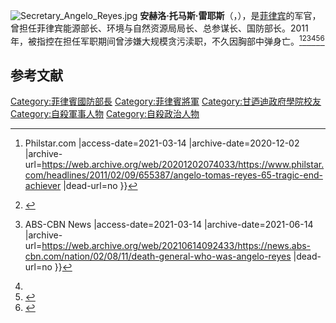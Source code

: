 [[File:Secretary_Angelo_Reyes.jpg|thumb]]
'''安赫洛·托马斯·雷耶斯'''（{{lang-en|'''Ángelo Tomás Reyes'''}}，{{bd|1945年|3月17日|2011年|2月8日|catIdx=A}}），是[[菲律宾|菲律宾]]的军官，曾担任菲律宾能源部长、环境与自然资源局局长、总参谋长、国防部长。2011年，被指控在担任军职期间曾涉嫌大规模贪污渎职，不久因胸部中弹身亡。<ref>{{Cite web |url=https://www.philstar.com/headlines/2011/02/09/655387/angelo-tomas-reyes-65-tragic-end-achiever |title=Angelo Tomas Reyes, 65: Tragic end for achiever {{!}} Philstar.com |access-date=2021-03-14 |archive-date=2020-12-02 |archive-url=https://web.archive.org/web/20201202074033/https://www.philstar.com/headlines/2011/02/09/655387/angelo-tomas-reyes-65-tragic-end-achiever |dead-url=no }}</ref><ref>{{Cite web |url=https://www.gmanetwork.com/news/news/nation/212458/ex-afp-chief-angelo-reyes-kills-self-before-ma-s-grave/story/ |title=Ex-AFP chief Angelo Reyes kills self before ma's grave |access-date=2021-03-14 |archive-date=2021-06-25 |archive-url=https://web.archive.org/web/20210625003726/https://www.gmanetwork.com/news/news/nation/212458/ex-afp-chief-angelo-reyes-kills-self-before-ma-s-grave/story/ |dead-url=no }}</ref><ref name="#1">{{Cite web |url=https://news.abs-cbn.com/nation/02/08/11/death-general-who-was-angelo-reyes |title=Death of a general: Who was Angelo Reyes? {{!}} ABS-CBN News |access-date=2021-03-14 |archive-date=2021-06-14 |archive-url=https://web.archive.org/web/20210614092433/https://news.abs-cbn.com/nation/02/08/11/death-general-who-was-angelo-reyes |dead-url=no }}</ref><ref name="#1"/><ref>{{Cite web |url=https://www.gmanetwork.com/news/news/nation/212540/angelo-tomas-reyes-1945-2011/story/ |title=ANGELO TOMAS REYES, 1945 – 2011 - GMA Network |access-date=2021-03-14 |archive-date=2018-11-20 |archive-url=https://web.archive.org/web/20181120003932/http://www.gmanetwork.com/news/news/nation/212540/angelo-tomas-reyes-1945-2011/story/ |dead-url=no }}</ref><ref>{{Cite web |url=https://www.findagrave.com/memorial/149147343/angelo-reyes |title=Angelo Tomás “Angie” Reyes (1945-2011) |access-date=2021-03-14 |archive-date=2022-06-15 |archive-url=https://web.archive.org/web/20220615221457/https://www.findagrave.com/memorial/149147343/angelo-reyes }}</ref>

== 参考文献 ==
{{Reflist}}

[[Category:菲律賓國防部長|Category:菲律賓國防部長]]
[[Category:菲律賓將軍|Category:菲律賓將軍]]
[[Category:甘迺迪政府學院校友|Category:甘迺迪政府學院校友]]
[[Category:自殺軍事人物|Category:自殺軍事人物]]
[[Category:自殺政治人物|Category:自殺政治人物]]